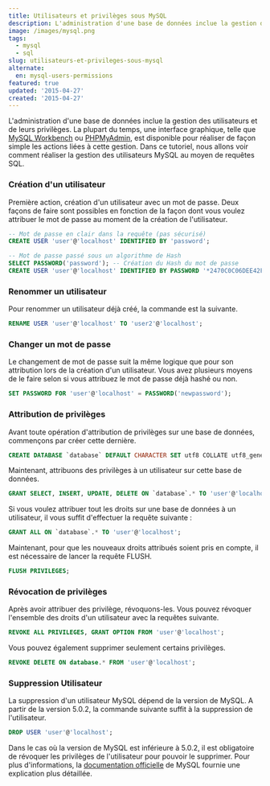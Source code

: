 ```yaml
---
title: Utilisateurs et privilèges sous MySQL
description: L'administration d'une base de données inclue la gestion des utilisateurs et de leurs privilèges. La plupart du temps, une interface graphique, telle que MySQL Workbench ou PHPMyAdmin, est disponible pour réaliser de façon simple les actions liées à cette gestion. Dans ce tutoriel, nous allons voir comment réaliser la gestion des utilisateurs MySQL au moyen de requêtes SQL.
image: /images/mysql.png
tags:
  - mysql
  - sql
slug: utilisateurs-et-privileges-sous-mysql
alternate:
  en: mysql-users-permissions
featured: true
updated: '2015-04-27'
created: '2015-04-27'
---
```


L'administration d'une base de données inclue la gestion des utilisateurs et de leurs privilèges. La plupart du temps, une interface graphique, telle que [MySQL Workbench](https://www.mysql.fr/products/workbench/) ou [PHPMyAdmin](https://www.phpmyadmin.net/), est disponible pour réaliser de façon simple les actions liées à cette gestion. Dans ce tutoriel, nous allons voir comment réaliser la gestion des utilisateurs MySQL au moyen de requêtes SQL.

### Création d'un utilisateur

Première action, création d'un utilisateur avec un mot de passe. Deux façons de faire sont possibles en fonction de la façon dont vous voulez attribuer le mot de passe au moment de la création de l'utilisateur.

```sql
-- Mot de passe en clair dans la requête (pas sécurisé)
CREATE USER 'user'@'localhost' IDENTIFIED BY 'password';

-- Mot de passe passé sous un algorithme de Hash
SELECT PASSWORD('password'); -- Création du Hash du mot de passe
CREATE USER 'user'@'localhost' IDENTIFIED BY PASSWORD '*2470C0C06DEE42FD1618BB9900DFG1E6Y89F4';
```

### Renommer un utilisateur

Pour renommer un utilisateur déjà créé, la commande est la suivante.

```sql
RENAME USER 'user'@'localhost' TO 'user2'@'localhost';
```

### Changer un mot de passe

Le changement de mot de passe suit la même logique que pour son attribution lors de la création d'un utilisateur. Vous avez plusieurs moyens de le faire selon si vous attribuez le mot de passe déjà hashé ou non.

```sql
SET PASSWORD FOR 'user'@'localhost' = PASSWORD('newpassword');
```

### Attribution de privilèges

Avant toute opération d'attribution de privilèges sur une base de données, commençons par créer cette dernière.

```sql
CREATE DATABASE `database` DEFAULT CHARACTER SET utf8 COLLATE utf8_general_ci;
```

Maintenant, attribuons des privilèges à un utilisateur sur cette base de données.

```sql
GRANT SELECT, INSERT, UPDATE, DELETE ON `database`.* TO 'user'@'localhost';
```

Si vous voulez attribuer tout les droits sur une base de données à un utilisateur, il vous suffit d'effectuer la requête suivante :

```sql
GRANT ALL ON `database`.* TO 'user'@'localhost';
```

Maintenant, pour que les nouveaux droits attribués soient pris en compte, il est nécessaire de lancer la requête FLUSH.

```sql
FLUSH PRIVILEGES;
```

### Révocation de privilèges

Après avoir attribuer des privilège, révoquons-les. Vous pouvez révoquer l'ensemble des droits d'un utilisateur avec la requêtes suivante.

```sql
REVOKE ALL PRIVILEGES, GRANT OPTION FROM 'user'@'localhost';
```

Vous pouvez également supprimer seulement certains privilèges.

```sql
REVOKE DELETE ON database.* FROM 'user'@'localhost';
```

### Suppression Utilisateur

La suppression d'un utilisateur MySQL dépend de la version de MySQL. A partir de la version 5.0.2, la commande suivante suffit à la suppression de l'utilisateur.

```sql
DROP USER 'user'@'localhost';
```

Dans le cas où la version de MySQL est inférieure à 5.0.2, il est obligatoire de révoquer les privilèges de l'utilisateur pour pouvoir le supprimer. Pour plus d'informations, la [documentation officielle](https://dev.mysql.com/doc/refman/5.0/en/drop-user.html) de MySQL fournie une explication plus détaillée.
